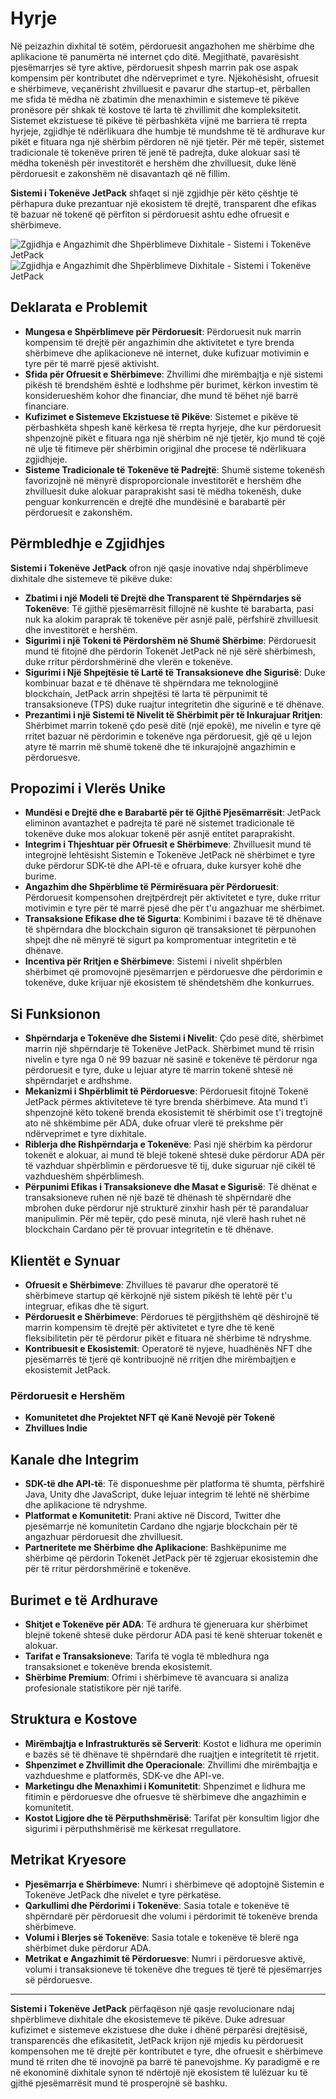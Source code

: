 
# Hyrje

Në peizazhin dixhital të sotëm, përdoruesit angazhohen me shërbime dhe aplikacione të panumërta në internet çdo ditë. Megjithatë, pavarësisht pjesëmarrjes së tyre aktive, përdoruesit shpesh marrin pak ose aspak kompensim për kontributet dhe ndërveprimet e tyre. Njëkohësisht, ofruesit e shërbimeve, veçanërisht zhvilluesit e pavarur dhe startup-et, përballen me sfida të mëdha në zbatimin dhe menaxhimin e sistemeve të pikëve pronësore për shkak të kostove të larta të zhvillimit dhe kompleksitetit. Sistemet ekzistuese të pikëve të përbashkëta vijnë me barriera të rrepta hyrjeje, zgjidhje të ndërlikuara dhe humbje të mundshme të të ardhurave kur pikët e fituara nga një shërbim përdoren në një tjetër. Për më tepër, sistemet tradicionale të tokenëve priren të jenë të padrejta, duke alokuar sasi të mëdha tokenësh për investitorët e hershëm dhe zhvilluesit, duke lënë përdoruesit e zakonshëm në disavantazh që në fillim.

**Sistemi i Tokenëve JetPack** shfaqet si një zgjidhje për këto çështje të përhapura duke prezantuar një ekosistem të drejtë, transparent dhe efikas të bazuar në tokenë që përfiton si përdoruesit ashtu edhe ofruesit e shërbimeve.

<Image src="/images/en/intro.svg" alt="Zgjidhja e Angazhimit dhe Shpërblimeve Dixhitale - Sistemi i Tokenëve JetPack" width={700} height={534} className="dark:hidden"/>
<Image src="/images/en/intro-dark.svg" alt="Zgjidhja e Angazhimit dhe Shpërblimeve Dixhitale - Sistemi i Tokenëve JetPack" width={700} height={534} className="hidden dark:block"/>

## Deklarata e Problemit

- **Mungesa e Shpërblimeve për Përdoruesit**: Përdoruesit nuk marrin kompensim të drejtë për angazhimin dhe aktivitetet e tyre brenda shërbimeve dhe aplikacioneve në internet, duke kufizuar motivimin e tyre për të marrë pjesë aktivisht.
- **Sfida për Ofruesit e Shërbimeve**: Zhvillimi dhe mirëmbajtja e një sistemi pikësh të brendshëm është e lodhshme për burimet, kërkon investim të konsiderueshëm kohor dhe financiar, dhe mund të bëhet një barrë financiare.
- **Kufizimet e Sistemeve Ekzistuese të Pikëve**: Sistemet e pikëve të përbashkëta shpesh kanë kërkesa të rrepta hyrjeje, dhe kur përdoruesit shpenzojnë pikët e fituara nga një shërbim në një tjetër, kjo mund të çojë në ulje të fitimeve për shërbimin origjinal dhe procese të ndërlikuara zgjidhjeje.
- **Sisteme Tradicionale të Tokenëve të Padrejtë**: Shumë sisteme tokenësh favorizojnë në mënyrë disproporcionale investitorët e hershëm dhe zhvilluesit duke alokuar paraprakisht sasi të mëdha tokenësh, duke penguar konkurrencën e drejtë dhe mundësinë e barabartë për përdoruesit e zakonshëm.

## Përmbledhje e Zgjidhjes

**Sistemi i Tokenëve JetPack** ofron një qasje inovative ndaj shpërblimeve dixhitale dhe sistemeve të pikëve duke:

- **Zbatimi i një Modeli të Drejtë dhe Transparent të Shpërndarjes së Tokenëve**: Të gjithë pjesëmarrësit fillojnë në kushte të barabarta, pasi nuk ka alokim paraprak të tokenëve për asnjë palë, përfshirë zhvilluesit dhe investitorët e hershëm.
- **Sigurimi i një Tokeni të Përdorshëm në Shumë Shërbime**: Përdoruesit mund të fitojnë dhe përdorin Tokenët JetPack në një sërë shërbimesh, duke rritur përdorshmërinë dhe vlerën e tokenëve.
- **Sigurimi i Një Shpejtësie të Lartë të Transaksioneve dhe Sigurisë**: Duke kombinuar bazat e të dhënave të shpërndara me teknologjinë blockchain, JetPack arrin shpejtësi të larta të përpunimit të transaksioneve (TPS) duke ruajtur integritetin dhe sigurinë e të dhënave.
- **Prezantimi i një Sistemi të Nivelit të Shërbimit për të Inkurajuar Rritjen**: Shërbimet marrin tokenë çdo pesë ditë (një epokë), me nivelin e tyre që rritet bazuar në përdorimin e tokenëve nga përdoruesit, gjë që u lejon atyre të marrin më shumë tokenë dhe të inkurajojnë angazhimin e përdoruesve.

## Propozimi i Vlerës Unike

- **Mundësi e Drejtë dhe e Barabartë për të Gjithë Pjesëmarrësit**: JetPack eliminon avantazhet e padrejta të parë në sistemet tradicionale të tokenëve duke mos alokuar tokenë për asnjë entitet paraprakisht.
- **Integrim i Thjeshtuar për Ofruesit e Shërbimeve**: Zhvilluesit mund të integrojnë lehtësisht Sistemin e Tokenëve JetPack në shërbimet e tyre duke përdorur SDK-të dhe API-të e ofruara, duke kursyer kohë dhe burime.
- **Angazhim dhe Shpërblime të Përmirësuara për Përdoruesit**: Përdoruesit kompensohen drejtpërdrejt për aktivitetet e tyre, duke rritur motivimin e tyre për të marrë pjesë dhe për t'u angazhuar me shërbimet.
- **Transaksione Efikase dhe të Sigurta**: Kombinimi i bazave të të dhënave të shpërndara dhe blockchain siguron që transaksionet të përpunohen shpejt dhe në mënyrë të sigurt pa kompromentuar integritetin e të dhënave.
- **Incentiva për Rritjen e Shërbimeve**: Sistemi i nivelit shpërblen shërbimet që promovojnë pjesëmarrjen e përdoruesve dhe përdorimin e tokenëve, duke krijuar një ekosistem të shëndetshëm dhe konkurrues.

## Si Funksionon

- **Shpërndarja e Tokenëve dhe Sistemi i Nivelit**: Çdo pesë ditë, shërbimet marrin një shpërndarje të Tokenëve JetPack. Shërbimet mund të rrisin nivelin e tyre nga 0 në 99 bazuar në sasinë e tokenëve të përdorur nga përdoruesit e tyre, duke u lejuar atyre të marrin tokenë shtesë në shpërndarjet e ardhshme.
- **Mekanizmi i Shpërblimit të Përdoruesve**: Përdoruesit fitojnë Tokenë JetPack përmes aktiviteteve të tyre brenda shërbimeve. Ata mund t'i shpenzojnë këto tokenë brenda ekosistemit të shërbimit ose t'i tregtojnë ato në shkëmbime për ADA, duke ofruar vlerë të prekshme për ndërveprimet e tyre dixhitale.
- **Riblerja dhe Rishpërndarja e Tokenëve**: Pasi një shërbim ka përdorur tokenët e alokuar, ai mund të blejë tokenë shtesë duke përdorur ADA për të vazhduar shpërblimin e përdoruesve të tij, duke siguruar një cikël të vazhdueshëm shpërblimesh.
- **Përpunimi Efikas i Transaksioneve dhe Masat e Sigurisë**: Të dhënat e transaksioneve ruhen në një bazë të dhënash të shpërndarë dhe mbrohen duke përdorur një strukturë zinxhir hash për të parandaluar manipulimin. Për më tepër, çdo pesë minuta, një vlerë hash ruhet në blockchain Cardano për të provuar integritetin e të dhënave.

## Klientët e Synuar

- **Ofruesit e Shërbimeve**: Zhvillues të pavarur dhe operatorë të shërbimeve startup që kërkojnë një sistem pikësh të lehtë për t'u integruar, efikas dhe të sigurt.
- **Përdoruesit e Shërbimeve**: Përdorues të përgjithshëm që dëshirojnë të marrin kompensim të drejtë për aktivitetet e tyre dhe të kenë fleksibilitetin për të përdorur pikët e fituara në shërbime të ndryshme.
- **Kontribuesit e Ekosistemit**: Operatorë të nyjeve, huadhënës NFT dhe pjesëmarrës të tjerë që kontribuojnë në rritjen dhe mirëmbajtjen e ekosistemit JetPack.

### Përdoruesit e Hershëm

- **Komunitetet dhe Projektet NFT që Kanë Nevojë për Tokenë**
- **Zhvillues Indie**

## Kanale dhe Integrim

- **SDK-të dhe API-të**: Të disponueshme për platforma të shumta, përfshirë Java, Unity dhe JavaScript, duke lejuar integrim të lehtë në shërbime dhe aplikacione të ndryshme.
- **Platformat e Komunitetit**: Prani aktive në Discord, Twitter dhe pjesëmarrje në komunitetin Cardano dhe ngjarje blockchain për të angazhuar përdoruesit dhe zhvilluesit.
- **Partneritete me Shërbime dhe Aplikacione**: Bashkëpunime me shërbime që përdorin Tokenët JetPack për të zgjeruar ekosistemin dhe për të rritur përdorshmërinë e tokenëve.

## Burimet e të Ardhurave

- **Shitjet e Tokenëve për ADA**: Të ardhura të gjeneruara kur shërbimet blejnë tokenë shtesë duke përdorur ADA pasi të kenë shteruar tokenët e alokuar.
- **Tarifat e Transaksioneve**: Tarifa të vogla të mbledhura nga transaksionet e tokenëve brenda ekosistemit.
- **Shërbime Premium**: Ofrimi i shërbimeve të avancuara si analiza profesionale statistikore për një tarifë.

## Struktura e Kostove

- **Mirëmbajtja e Infrastrukturës së Serverit**: Kostot e lidhura me operimin e bazës së të dhënave të shpërndarë dhe ruajtjen e integritetit të rrjetit.
- **Shpenzimet e Zhvillimit dhe Operacionale**: Zhvillimi dhe mirëmbajtja e vazhdueshme e platformës, SDK-ve dhe API-ve.
- **Marketingu dhe Menaxhimi i Komunitetit**: Shpenzimet e lidhura me fitimin e përdoruesve dhe ofruesve të shërbimeve dhe angazhimin e komunitetit.
- **Kostot Ligjore dhe të Përputhshmërisë**: Tarifat për konsultim ligjor dhe sigurimi i përputhshmërisë me kërkesat rregullatore.

## Metrikat Kryesore

- **Pjesëmarrja e Shërbimeve**: Numri i shërbimeve që adoptojnë Sistemin e Tokenëve JetPack dhe nivelet e tyre përkatëse.
- **Qarkullimi dhe Përdorimi i Tokenëve**: Sasia totale e tokenëve të shpërndarë për përdoruesit dhe volumi i përdorimit të tokenëve brenda shërbimeve.
- **Volumi i Blerjes së Tokenëve**: Sasia totale e tokenëve të blerë nga shërbimet duke përdorur ADA.
- **Metrikat e Angazhimit të Përdoruesve**: Numri i përdoruesve aktivë, volumi i transaksioneve të tokenëve dhe tregues të tjerë të pjesëmarrjes së përdoruesve.

---

**Sistemi i Tokenëve JetPack** përfaqëson një qasje revolucionare ndaj shpërblimeve dixhitale dhe ekosistemeve të pikëve. Duke adresuar kufizimet e sistemeve ekzistuese dhe duke i dhënë përparësi drejtësisë, transparencës dhe efikasitetit, JetPack krijon një mjedis ku përdoruesit kompensohen me të drejtë për kontributet e tyre, dhe ofruesit e shërbimeve mund të rriten dhe të inovojnë pa barrë të panevojshme. Ky paradigmë e re në ekonominë dixhitale synon të ndërtojë një ekosistem të lulëzuar ku të gjithë pjesëmarrësit mund të prosperojnë së bashku.

